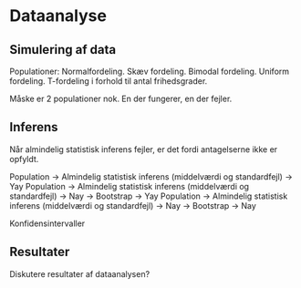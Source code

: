 # Dataanalyse

<!-- 1. Simulering af data (evt. ved hjælp af LCG og BM).  -->

<!-- 2. Eftervise, at hvis ens antagelser ikke er opfyldt, så får man de misvisende resultater, men man kan udnytte f.eks. bootstrap som vil give det rigtige resultat.  -->

<!-- 3. Sammenligning af parametrisk og ikke-parametrisk bootstrap.  -->

## Simulering af data

Populationer:
Normalfordeling.
Skæv fordeling.
Bimodal fordeling.
Uniform fordeling.
T-fordeling i forhold til antal frihedsgrader.

Måske er 2 populationer nok. En der fungerer, en der fejler.

## Inferens

Når almindelig statistisk inferens fejler, er det fordi antagelserne ikke er opfyldt. 

Population -> Almindelig statistisk inferens (middelværdi og standardfejl) -> Yay
Population -> Almindelig statistisk inferens (middelværdi og standardfejl) -> Nay -> Bootstrap -> Yay
Population -> Almindelig statistisk inferens (middelværdi og standardfejl) -> Nay -> Bootstrap -> Nay

Konfidensintervaller 

## Resultater

Diskutere resultater af dataanalysen?
